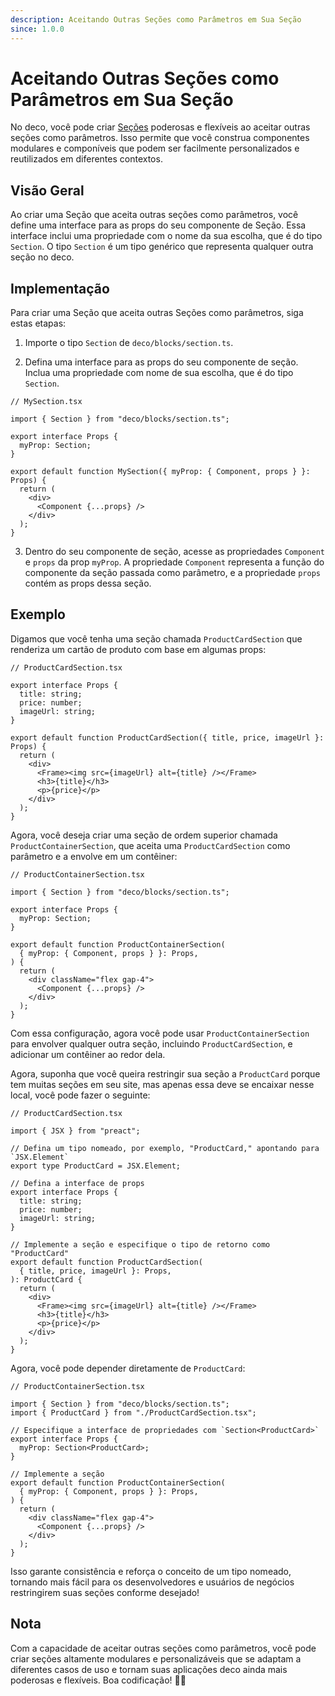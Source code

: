 ```yaml
---
description: Aceitando Outras Seções como Parâmetros em Sua Seção
since: 1.0.0
---
```


# Aceitando Outras Seções como Parâmetros em Sua Seção

No deco, você pode criar [Seções](/docs/pt-br/concepts/section) poderosas e
flexíveis ao aceitar outras seções como parâmetros. Isso permite que você
construa componentes modulares e componíveis que podem ser facilmente
personalizados e reutilizados em diferentes contextos.

## Visão Geral

Ao criar uma Seção que aceita outras seções como parâmetros, você define uma
interface para as props do seu componente de Seção. Essa interface inclui uma
propriedade com o nome da sua escolha, que é do tipo `Section`. O tipo `Section`
é um tipo genérico que representa qualquer outra seção no deco.

## Implementação

Para criar uma Seção que aceita outras Seções como parâmetros, siga estas
etapas:

1. Importe o tipo `Section` de `deco/blocks/section.ts`.

2. Defina uma interface para as props do seu componente de seção. Inclua uma
   propriedade com nome de sua escolha, que é do tipo `Section`.

```tsx
// MySection.tsx

import { Section } from "deco/blocks/section.ts";

export interface Props {
  myProp: Section;
}

export default function MySection({ myProp: { Component, props } }: Props) {
  return (
    <div>
      <Component {...props} />
    </div>
  );
}
```

3. Dentro do seu componente de seção, acesse as propriedades `Component` e
   `props` da prop `myProp`. A propriedade `Component` representa a função do
   componente da seção passada como parâmetro, e a propriedade `props` contém as
   props dessa seção.

## Exemplo

Digamos que você tenha uma seção chamada `ProductCardSection` que renderiza um
cartão de produto com base em algumas props:

```tsx
// ProductCardSection.tsx

export interface Props {
  title: string;
  price: number;
  imageUrl: string;
}

export default function ProductCardSection({ title, price, imageUrl }: Props) {
  return (
    <div>
      <Frame><img src={imageUrl} alt={title} /></Frame>
      <h3>{title}</h3>
      <p>{price}</p>
    </div>
  );
}
```

Agora, você deseja criar uma seção de ordem superior chamada
`ProductContainerSection`, que aceita uma `ProductCardSection` como parâmetro e
a envolve em um contêiner:

```tsx
// ProductContainerSection.tsx

import { Section } from "deco/blocks/section.ts";

export interface Props {
  myProp: Section;
}

export default function ProductContainerSection(
  { myProp: { Component, props } }: Props,
) {
  return (
    <div className="flex gap-4">
      <Component {...props} />
    </div>
  );
}
```

Com essa configuração, agora você pode usar `ProductContainerSection` para
envolver qualquer outra seção, incluindo `ProductCardSection`, e adicionar um
contêiner ao redor dela.

Agora, suponha que você queira restringir sua seção a `ProductCard` porque tem
muitas seções em seu site, mas apenas essa deve se encaixar nesse local, você
pode fazer o seguinte:

```tsx
// ProductCardSection.tsx

import { JSX } from "preact";

// Defina um tipo nomeado, por exemplo, "ProductCard," apontando para `JSX.Element`
export type ProductCard = JSX.Element;

// Defina a interface de props
export interface Props {
  title: string;
  price: number;
  imageUrl: string;
}

// Implemente a seção e especifique o tipo de retorno como "ProductCard"
export default function ProductCardSection(
  { title, price, imageUrl }: Props,
): ProductCard {
  return (
    <div>
      <Frame><img src={imageUrl} alt={title} /></Frame>
      <h3>{title}</h3>
      <p>{price}</p>
    </div>
  );
}
```

Agora, você pode depender diretamente de `ProductCard`:

```tsx
// ProductContainerSection.tsx

import { Section } from "deco/blocks/section.ts";
import { ProductCard } from "./ProductCardSection.tsx";

// Especifique a interface de propriedades com `Section<ProductCard>`
export interface Props {
  myProp: Section<ProductCard>;
}

// Implemente a seção
export default function ProductContainerSection(
  { myProp: { Component, props } }: Props,
) {
  return (
    <div className="flex gap-4">
      <Component {...props} />
    </div>
  );
}
```

Isso garante consistência e reforça o conceito de um tipo nomeado, tornando mais
fácil para os desenvolvedores e usuários de negócios restringirem suas seções
conforme desejado!

## Nota

Com a capacidade de aceitar outras seções como parâmetros, você pode criar
seções altamente modulares e personalizáveis que se adaptam a diferentes casos
de uso e tornam suas aplicações deco ainda mais poderosas e flexíveis. Boa
codificação! 🧩🚀
